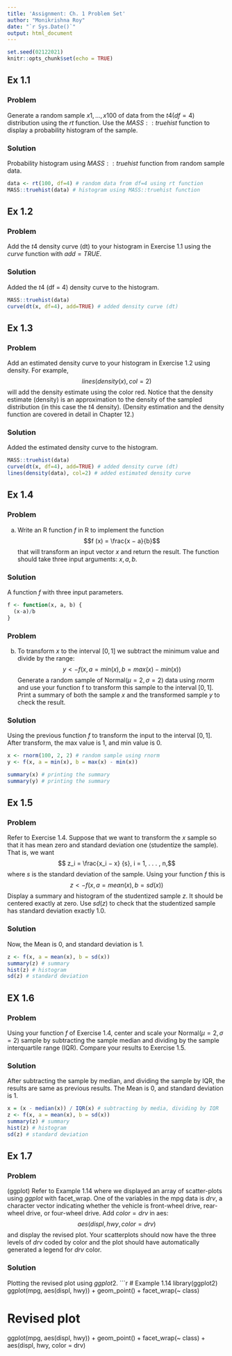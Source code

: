 ```yaml
---
title: 'Assignment: Ch. 1 Problem Set'
author: "Monikrishna Roy"
date: "`r Sys.Date()`"
output: html_document
---
```


```r
set.seed(02122021)
knitr::opts_chunk$set(echo = TRUE)
```

## Ex 1.1

### Problem
Generate a random sample $x1, . . . , x100$ of data from the $t4 (df=4)$ distribution using the $rt$ function. Use the $MASS::truehist$ function to display a probability histogram of the sample.

### Solution

Probability histogram using $MASS::truehist$ function from random sample data.
```r
data <- rt(100, df=4) # random data from df=4 using rt function
MASS::truehist(data) # histogram using MASS::truehist function
```

## Ex 1.2

### Problem

Add the $t4$ density curve (dt) to your histogram in Exercise 1.1 using the $curve$ function with $add=TRUE$.

### Solution

Added the $t4$ (df = 4) density curve to the histogram.
```r
MASS::truehist(data)
curve(dt(x, df=4), add=TRUE) # added density curve (dt)
```

## Ex 1.3

### Problem

Add an estimated density curve to your histogram in Exercise 1.2 using density. For example,
$$lines(density(x), col=2)$$
will add the density estimate using the color red. Notice that the density estimate (density) is an approximation to the density of the sampled distribution (in this case the $t4$ density). (Density estimation and the density function are covered in detail in Chapter 12.)

### Solution

Added the estimated density curve to the histogram. 

```r
MASS::truehist(data)
curve(dt(x, df=4), add=TRUE) # added density curve (dt)
lines(density(data), col=2) # added estimated density curve
```

## Ex 1.4

### Problem

a. Write an R function $f$ in R to implement the function
$$f (x) = \frac{x − a}{b}$$
that will transform an input vector $x$ and return the result. The function should take three input arguments: $x, a, b$.

### Solution
A function $f$ with three input parameters.
```r
f <- function(x, a, b) {
  (x-a)/b
}
```

### Problem

b. To transform $x$ to the interval $[0, 1]$ we subtract the minimum value and divide by the range:
$$y <- f(x, a = min(x), b = max(x) - min(x))$$
Generate a random sample of Normal$(μ = 2, σ = 2)$ data using $rnorm$ and use your function f to transform this sample to the interval $[0, 1]$. Print a summary of both the sample $x$ and the transformed sample $y$ to check the result.

### Solution

Using the previous function $f$ to transform the input to the interval $[0, 1]$. After transform, the max value is $1$, and min value is $0$.
```r
x <- rnorm(100, 2, 2) # random sample using rnorm
y <- f(x, a = min(x), b = max(x) - min(x))

summary(x) # printing the summary
summary(y) # printing the summary
```

## Ex 1.5

### Problem

Refer to Exercise 1.4. Suppose that we want to transform the $x$ sample so that it has mean zero and standard deviation one (studentize the sample). That is, we want
$$ z_i = \frac{x_i − x} {s}, i = 1, . . . , n,$$
where $s$ is the standard deviation of the sample. Using your function $f$ this is
$$z <- f(x, a = mean(x), b = sd(x))$$
Display a summary and histogram of the studentized sample $z$. It should be centered exactly at zero. Use $sd(z)$ to check that the studentized sample has standard deviation exactly $1.0$.

### Solution

Now, the Mean is $0$, and standard deviation is $1$.

```r
z <- f(x, a = mean(x), b = sd(x))
summary(z) # summary
hist(z) # histogram
sd(z) # standard deviation
```

## EX 1.6

### Problem

Using your function $f$ of Exercise 1.4, center and scale your Normal$(μ = 2, σ = 2)$ sample by subtracting the sample median and dividing by the sample interquartile range (IQR). Compare your results to Exercise 1.5.

### Solution

After subtracting the sample by median, and dividing the sample by IQR, the results are same as previous results. The Mean is $0$, and standard deviation is $1$.

```r
x = (x - median(x)) / IQR(x) # subtracting by media, dividing by IQR
z <- f(x, a = mean(x), b = sd(x))
summary(z) # summary
hist(z) # histogram
sd(z) # standard deviation
```

## Ex 1.7

### Problem

(ggplot) Refer to Example 1.14 where we displayed an array of scatter-plots using $ggplot$ with facet_wrap. One of the variables in the mpg data is $drv$, a character vector indicating whether the vehicle is front-wheel drive, rear-wheel drive, or four-wheel drive. Add $color = drv$ in aes:
$$aes(displ, hwy, color = drv) $$
and display the revised plot. Your scatterplots should now have the three levels of $drv$ coded by color and the plot should have automatically generated a legend for $drv$ color.

### Solution

Plotting the revised plot using $ggplot2$. 
```r
# Example 1.14
library(ggplot2)
ggplot(mpg, aes(displ, hwy)) + geom_point() + facet_wrap(~ class)

# Revised plot
ggplot(mpg, aes(displ, hwy)) + geom_point() + facet_wrap(~ class) + aes(displ, hwy, color = drv)